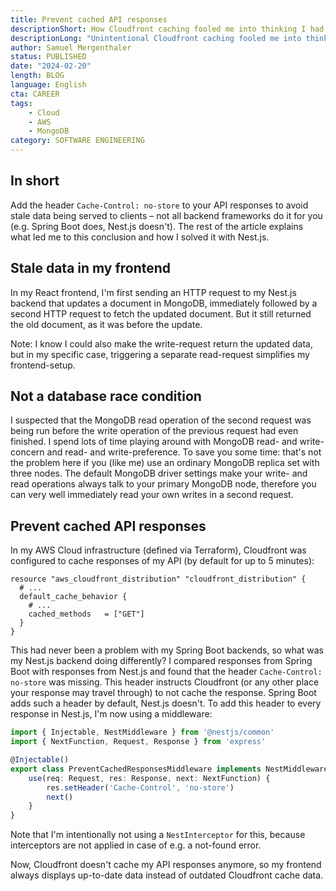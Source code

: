```yaml
---
title: Prevent cached API responses
descriptionShort: How Cloudfront caching fooled me into thinking I had a MongoDB race condition.
descriptionLong: "Unintentional Cloudfront caching fooled me into thinking that a MongoDB race condition caused outdated data being displayed in my frontend."
author: Samuel Mergenthaler
status: PUBLISHED
date: "2024-02-20"
length: BLOG
language: English
cta: CAREER
tags:
    - Cloud
    - AWS
    - MongoDB
category: SOFTWARE ENGINEERING
---
```


## In short

Add the header `Cache-Control: no-store` to your API responses to avoid stale data being served to clients – not all backend frameworks do it for you (e.g. Spring Boot does, Nest.js doesn't). The rest of the article explains what led me to this conclusion and how I solved it with Nest.js.

## Stale data in my frontend

In my React frontend, I'm first sending an HTTP request to my Nest.js backend that updates a document in MongoDB, immediately followed by a second HTTP request to fetch the updated document. But it still returned the old document, as it was before the update.

Note: I know I could also make the write-request return the updated data, but in my specific case, triggering a separate read-request simplifies my frontend-setup.

## Not a database race condition

I suspected that the MongoDB read operation of the second request was being run before the write operation of the previous request had even finished. I spend lots of time playing around with MongoDB read- and write-concern and read- and write-preference. To save you some time: that's not the problem here if you (like me) use an ordinary MongoDB replica set with three nodes. The default MongoDB driver settings make your write- and read operations always talk to your primary MongoDB node, therefore you can very well immediately read your own writes in a second request.

## Prevent cached API responses

In my AWS Cloud infrastructure (defined via Terraform), Cloudfront was configured to cache responses of my API (by default for up to 5 minutes):

```hcl
resource "aws_cloudfront_distribution" "cloudfront_distribution" {
  # ...
  default_cache_behavior {
    # ...
    cached_methods   = ["GET"]
  }
}
```

This had never been a problem with my Spring Boot backends, so what was my Nest.js backend doing differently? I compared responses from Spring Boot with responses from Nest.js and found that the header `Cache-Control: no-store` was missing. This header instructs Cloudfront (or any other place your response may travel through) to not cache the response. Spring Boot adds such a header by default, Nest.js doesn't. To add this header to every response in Nest.js, I'm now using a middleware:

```typescript
import { Injectable, NestMiddleware } from '@nestjs/common'
import { NextFunction, Request, Response } from 'express'

@Injectable()
export class PreventCachedResponsesMiddleware implements NestMiddleware {
    use(req: Request, res: Response, next: NextFunction) {
        res.setHeader('Cache-Control', 'no-store')
        next()
    }
}
```

Note that I'm intentionally not using a `NestInterceptor` for this, because interceptors are not applied in case of e.g. a not-found error.

Now, Cloudfront doesn't cache my API responses anymore, so my frontend always displays up-to-date data instead of outdated Cloudfront cache data.
